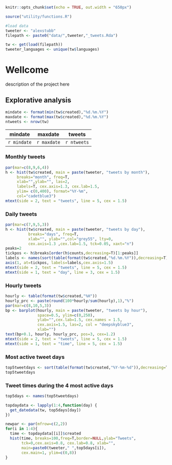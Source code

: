 

```r
knitr::opts_chunk$set(echo = TRUE, out.width = "650px")

source("utility/functions.R")

#load data
tweeter <- "alexstubb"
filepath <- paste0("data/",tweeter,"_tweets.Rda")

tw <- get(load(filepath))
tweeter_languages <- unique(tw$languages)

```

# Wellcome

description of the project here


## Explorative analysis

```r
mindate <- format(min(tw$created),"%d.%m.%Y")
maxdate <- format(max(tw$created),"%d.%m.%Y")
ntweets <- nrow(tw)
```

mindate     | maxdate     | tweets
----------- | ----------- | -------
`r mindate` | `r maxdate` | `r ntweets`


### Monthly tweets

```r
par(mar=c(8,9,6,4))
h <- hist(tw$created, main = paste(tweeter, "tweets by month"),
     breaks="month", freq=T, 
     xlab="",ylab="", las=2,
     labels=T, cex.axis=1.3, cex.lab=1.5,
     ylim= c(0,400), format="%Y-%m",
     col="cadetblue3")
mtext(side = 2, text = "tweets", line = 5, cex = 1.5)
```

### Daily tweets

```r
par(mar=c(7,9,5,3))
h <- hist(tw$created, main = paste(tweeter, "tweets by day"),
          breaks="days", freq=T, 
          xlab="", ylab="",col="grey55", lty=0,
          cex.axis=1.3 ,cex.lab=1.5, tck=0.05, xaxt="n")
peaks=2
tickpos <- h$breaks[order(h$counts,decreasing=T)[1:peaks]]
labels <- names(sort(table(format(tw$created,"%d.%m.%Y")),decreasing=T))[1:peaks]
axis(1, at=tickpos, labels=labels,cex.axis=1.5)
mtext(side = 2, text = "tweets", line = 5, cex = 1.5)
mtext(side = 1, text = "day", line = 3, cex = 1.5)
```

### Hourly tweets

```r
hourly <- table(format(tw$created,"%H"))
hourly_prc <- paste(round(100*hourly/sum(hourly),1),"%")
par(mar=c(8,10,5,3))
bp <- barplot(hourly, main = paste(tweeter, "tweets by hour"),
              space=0.5, ylim=c(0,250),
              ylab="",cex.lab=1.5, cex.names = 1.5,
              cex.axis=1.5, las=2, col = "deepskyblue3",
              xlab="")
text(bp+0.1, hourly, hourly_prc, pos=3, cex=1.2) 
mtext(side = 2, text = "tweets", line = 5, cex = 1.5)
mtext(side = 1, text = "time", line = 5, cex = 1.5)
```

### Most active tweet days

```r
top5tweetdays <- sort(table(format(tw$created,"%Y-%m-%d")),decreasing=T)[1:5]
top5tweetdays
```


### Tweet times during the 4 most active days

```r
top5days <- names(top5tweetdays)

topdaydata <- lapply(1:4,function(day) {
  get_datedata(tw, top5days[day])
})

newpar <- par(mfrow=c(2,2))
for(i in 1:4){
  time <- topdaydata[[i]]$created
  hist(time, breaks=100,freq=T,border=NULL,ylab="Tweets",
       tck=0,cex.axis=0.8, cex.lab=0.8, xlab="",
       main=paste0(tweeter," ",top5days[i]),
       cex.main=1, ylim=c(0,8))
}
```

